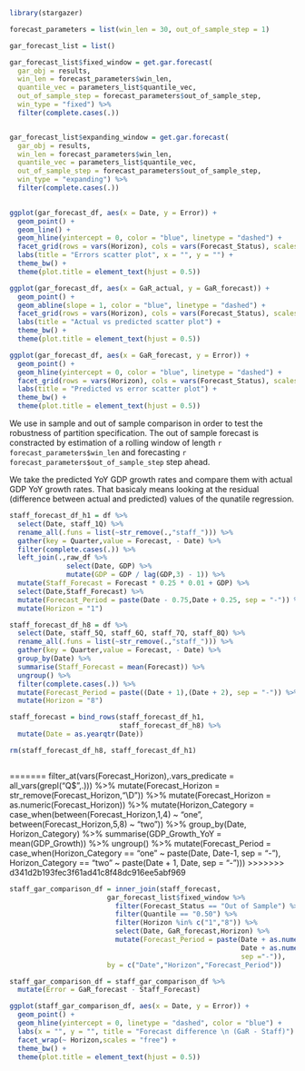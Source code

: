 
```r

library(stargazer)

```


```r

forecast_parameters = list(win_len = 30, out_of_sample_step = 1)

```


```r

gar_forecast_list = list()

gar_forecast_list$fixed_window = get.gar.forecast(
  gar_obj = results,
  win_len = forecast_parameters$win_len,
  quantile_vec = parameters_list$quantile_vec,
  out_of_sample_step = forecast_parameters$out_of_sample_step,
  win_type = "fixed") %>% 
  filter(complete.cases(.))


gar_forecast_list$expanding_window = get.gar.forecast(
  gar_obj = results,
  win_len = forecast_parameters$win_len,
  quantile_vec = parameters_list$quantile_vec,
  out_of_sample_step = forecast_parameters$out_of_sample_step,
  win_type = "expanding") %>% 
  filter(complete.cases(.))
  

```

\section{Residuals analysis}

```r

ggplot(gar_forecast_df, aes(x = Date, y = Error)) + 
  geom_point() + 
  geom_line() + 
  geom_hline(yintercept = 0, color = "blue", linetype = "dashed") + 
  facet_grid(rows = vars(Horizon), cols = vars(Forecast_Status), scales = "free") + 
  labs(title = "Errors scatter plot", x = "", y = "") + 
  theme_bw() + 
  theme(plot.title = element_text(hjust = 0.5))

```


```r

ggplot(gar_forecast_df, aes(x = GaR_actual, y = GaR_forecast)) + 
  geom_point() + 
  geom_abline(slope = 1, color = "blue", linetype = "dashed") + 
  facet_grid(rows = vars(Horizon), cols = vars(Forecast_Status), scales = "free") + 
  labs(title = "Actual vs predicted scatter plot") + 
  theme_bw() + 
  theme(plot.title = element_text(hjust = 0.5))


```


```r

ggplot(gar_forecast_df, aes(x = GaR_forecast, y = Error)) + 
  geom_point() + 
  geom_hline(yintercept = 0, color = "blue", linetype = "dashed") +
  facet_grid(rows = vars(Horizon), cols = vars(Forecast_Status), scales = "free") + 
  labs(title = "Predicted vs error scatter plot") + 
  theme_bw() + 
  theme(plot.title = element_text(hjust = 0.5))


```


\subsection{Forecast accuracy}

We use in sample and out of sample comparison in order to test the robustness of partition
specification. The out of sample forecast is constracted by estimation of a rolling window of length
`r forecast_parameters$win_len` and forecasting `r forecast_parameters$out_of_sample_step` step ahead.

\subsection{Comparison to actual GDP}

We take the predicted YoY GDP growth rates and compare them with actual
GDP YoY growth rates. That basicaly means looking at the residual
(difference between actual and predicted) values of the qunatile regression.

\section{Comparison to staff forecast}

```r

staff_forecast_df_h1 = df %>% 
  select(Date, staff_1Q) %>% 
  rename_all(.funs = list(~str_remove(.,"staff_"))) %>% 
  gather(key = Quarter,value = Forecast, - Date) %>% 
  filter(complete.cases(.)) %>% 
  left_join(.,raw_df %>% 
              select(Date, GDP) %>% 
              mutate(GDP = GDP / lag(GDP,3) - 1)) %>% 
  mutate(Staff_Forecast = Forecast * 0.25 * 0.01 + GDP) %>% 
  select(Date,Staff_Forecast) %>% 
  mutate(Forecast_Period = paste(Date - 0.75,Date + 0.25, sep = "-")) %>% 
  mutate(Horizon = "1")

staff_forecast_df_h8 = df %>% 
  select(Date, staff_5Q, staff_6Q, staff_7Q, staff_8Q) %>% 
  rename_all(.funs = list(~str_remove(.,"staff_"))) %>% 
  gather(key = Quarter,value = Forecast, - Date) %>% 
  group_by(Date) %>% 
  summarise(Staff_Forecast = mean(Forecast)) %>% 
  ungroup() %>% 
  filter(complete.cases(.)) %>% 
  mutate(Forecast_Period = paste((Date + 1),(Date + 2), sep = "-")) %>% 
  mutate(Horizon = "8")

staff_forecast = bind_rows(staff_forecast_df_h1,
                           staff_forecast_df_h8) %>% 
  mutate(Date = as.yearqtr(Date))

rm(staff_forecast_df_h8, staff_forecast_df_h1)



```


=======
  filter_at(vars(Forecast_Horizon),.vars_predicate = all_vars(grepl("Q$",.))) %>% 
  mutate(Forecast_Horizon = str_remove(Forecast_Horizon,"\\D")) %>% 
  mutate(Forecast_Horizon = as.numeric(Forecast_Horizon)) %>% 
  mutate(Horizon_Category = case_when(between(Forecast_Horizon,1,4) ~ "one",
                                      between(Forecast_Horizon,5,8) ~ "two")) %>% 
  group_by(Date, Horizon_Category) %>% 
  summarise(GDP_Growth_YoY = mean(GDP_Growth)) %>% 
  ungroup() %>% 
  mutate(Forecast_Period = case_when(Horizon_Category == "one" ~ paste(Date, Date-1, sep = "-"),
                                     Horizon_Category == "two" ~ paste(Date + 1, Date, sep = "-")))
>>>>>>> d341d2b193fec3f61ad41c8f48dc916ee5abf969

```r

staff_gar_comparison_df = inner_join(staff_forecast,
                        gar_forecast_list$fixed_window %>% 
                          filter(Forecast_Status == "Out of Sample") %>% 
                          filter(Quantile == "0.50") %>% 
                          filter(Horizon %in% c("1","8")) %>% 
                          select(Date, GaR_forecast,Horizon) %>% 
                          mutate(Forecast_Period = paste(Date + as.numeric(Horizon) * 0.25 - 1,
                                                         Date + as.numeric(Horizon) * 0.25,
                                                         sep ="-")),
                        by = c("Date","Horizon","Forecast_Period"))

staff_gar_comparison_df = staff_gar_comparison_df %>% 
  mutate(Error = GaR_forecast - Staff_Forecast)

```

```r

ggplot(staff_gar_comparison_df, aes(x = Date, y = Error)) + 
  geom_point() + 
  geom_hline(yintercept = 0, linetype = "dashed", color = "blue") + 
  labs(x = "", y = "", title = "Forecast difference \n (GaR - Staff)") + 
  facet_wrap(~ Horizon,scales = "free") + 
  theme_bw() + 
  theme(plot.title = element_text(hjust = 0.5))

```

